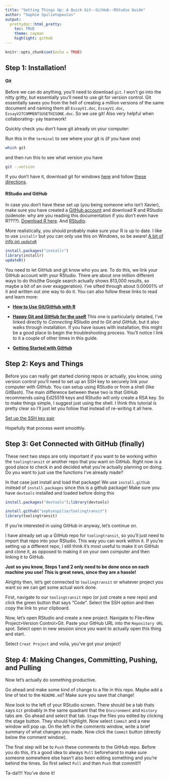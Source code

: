 ```yaml
---
title: "Setting Things Up: A Quick Git--GitHub--RStudio Guide"
author: "Sophie Spiliotopoulos"
output: 
  prettydoc::html_pretty:
    toc: TRUE
    theme: cayman
    highlight: github
---
```


```r
knitr::opts_chunk$set(echo = TRUE)
```
## Step 1: Installation! 

#### Git
Before we can do anything, you'll need to download `git`. I won't go into the nitty gritty, but essentially you'll need to use git for version control. Git essentially saves you from the hell of creating a million versions of the same document and naming them all `EssayV1.doc`, `EssayV2.doc`, `EssayV27COMMENTSUSETHISONE.doc`. So we use git! Also very helpful when collaborating- yay teamwork!  

Quickly check you don't have git already on your computer: 

Run this in the `terminal` to see where your git is (if you have one)
```bash
which git
```

and then run this to see what version you have
```bash
git --version
```

If you don't have it, download git for windows [here](https://gitforwindows.org/) and follow [these directions](https://happygitwithr.com/install-git.html#install-git-windows). 

#### RStudio and GitHub
In case you don't have these set up (you being someone who isn't Xavier), make sure you have created a [GitHub account](https://github.com/) and download R and RStudio (sidenote: why are you reading this documentation if you don't even have R????). [Download R here](https://cloud.r-project.org/). And [RStudio](https://www.rstudio.com/products/rstudio/download/preview/). 

More realistically, you should probably make sure your R is up to date. I like to use `installr` but you can only use this on Windows, so be aware! 
[A bit of info on `updateR` ](https://www.rdocumentation.org/packages/installr/versions/0.23.2/topics/updateR)

```r
install.packages("installr")
library(installr)
updateR()
```


You need to let GitHub and git know who you are. To do this, we link your GitHub account with your RStudio. There are about one million different ways to do this(the Google search actually shows 813,000 results, so maybe a bit of an over exaggeration). I've sifted through about 0.00001% of it and written out one way to do it. You can also follow these links to read and learn more: 

- **[How to Use Git/GitHub with R](https://rfortherestofus.com/2021/02/how-to-use-git-github-with-r/)**

- **[Happy Git and GitHub for the useR](https://happygitwithr.com/rstudio-git-github.html)** This one is particularly detailed, I've linked directly to *Connecting RStudio and to Git and GitHub*, but it also walks through installation. If you have issues with installation, this might be a good place to begin the troubleshooting process. You'll notice I link to it a couple of other times in this guide. 

- **[Getting Started with  GitHub](https://jennybc.github.io/2014-05-12-ubc/ubc-r/session2.4_github.html)**


## Step 2: Keys and Things
Before you can really get started cloning repos or actually, you know, using version control you'll need to set up an SSH key to securely link your computer with GitHub. You can setup using RStudio or from a shell (like GitBash). The main difference between these two is that GitHub recommends using Ed25519 keys and RStudio will only create a RSA key. So to make things simple, I suggest just using the shell. I think this tutorial is pretty clear so I'll just let you follow that instead of re-writing it all here. 

[Set up the SSH key pair](https://happygitwithr.com/ssh-keys.html#create-an-ssh-key-pair)

Hopefully that process went smoothly. 

## Step 3: Get Connected with GitHub (finally)
These next two steps are only important if you want to be working within the `toolingtransit` or another repo that you want on GitHub. Right now is a good place to check in and decided what you're actually planning on doing. Do you want to just use the functions I've already made? 

In that case just install and load that package! We use `install.github` instead of `install.packages` since this is a github package! Make sure you have `devtools` installed and loaded before doing this

```r
install.packages("devtools");library(devtools)

install.github("sophiespilio/toolingtransit")
library(toolingtransit)
```

If you're interested in using GitHub in anyway, let's continue on. 

I have already set up a GitHub repo for `toolingtransit`, so you'll just need to import that repo into your RStudio. This way you can work within it. If you're setting up a different repo, I still think it's most useful to make it on GitHub and clone it, as opposed to making it on your own computer and then linking it to GitHub. 

**Just so you know, Steps 1 and 2 only need to be done once on each machine you use! This is great news, since they are a hassle!**

Alrighty then, let's get connected to `toolingtransit` or whatever project you want so we can get some actual work done. 

First, navigate to our `toolingtransit` repo (or just create a new repo) and click the green button that says "Code". Select the SSH option and then copy the link to your clipboard. 

Now, let's open RStudio and create a new project. Navigate to File>New Project>Version Control>Git. Paste your GitHub URL into the `Repository URL`  spot. Select open in new session since you want to actually open this thing and start. 

Select `Creat Project` and voila, you've got your project! 

## Step 4: Making Changes, Committing, Pushing, and Pulling
Now let's actually do something productive. 

Go ahead and make some kind of change to a file in this repo. Maybe add a line of text to the `README.md`? Make sure you save that change! 

Now look to the left of your RStudio screen. There should be a tab thats says `Git` probably in the same quadrant that the `Environment` and `History` tabs are. Go ahead and select that tab. `Stage` the files you edited by clicking the stage button. They should highlight. Now select `Commit` and a new window will pop up. On the left in the comments window, write a brief summary of what changes you made. Now click the `Commit` button (directly below the comment window). 

The final step will be to `Push` these comments to the GitHub repo. Before you do this, it's a good idea to always `Pull` beforehand to make sure someone somewhere else hasn't also been editing something and you're behind the times. So first select `Pull` and then `Push` that commit!!!

Ta-da!!!! You've done it! 

